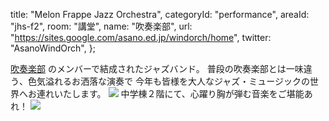   title: "Melon Frappe Jazz Orchestra",
  categoryId: "performance",
  areaId: "jhs-f2",
  room: "講堂",
  name: "吹奏楽部",
  url: "https://sites.google.com/asano.ed.jp/windorch/home",
  twitter: "AsanoWindOrch",
};

[吹奏楽部](/orgs/awo) のメンバーで結成されたジャズバンド。
普段の吹奏楽部とは一味違う、色気溢れるお洒落な演奏で
今年も皆様を大人なジャズ・ミュージックの世界へお連れいたします。
![](melon-frappe/playing1.jpeg)
中学棟２階にて、心躍り胸が弾む音楽をご堪能あれ！
![](melon-frappe/playing2.jpeg)
